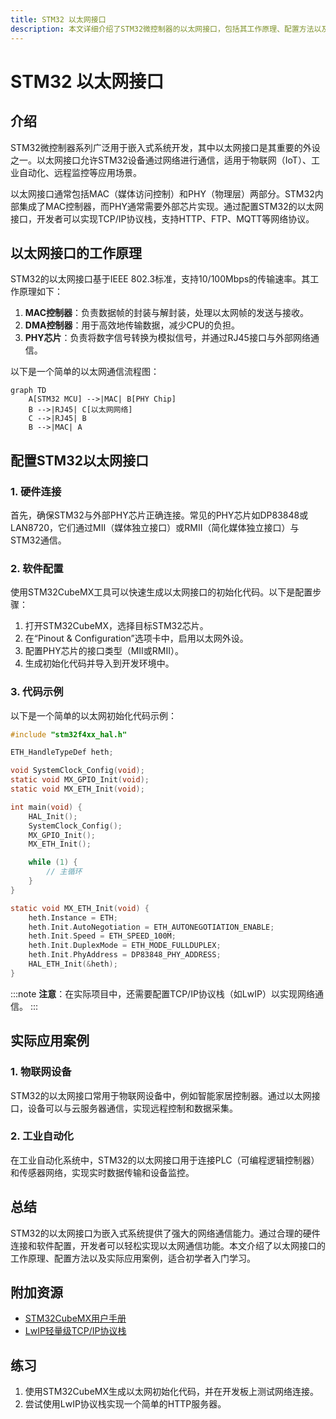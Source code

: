 ```yaml
---
title: STM32 以太网接口
description: 本文详细介绍了STM32微控制器的以太网接口，包括其工作原理、配置方法以及实际应用案例。适合初学者学习如何使用STM32的以太网功能。
---
```


# STM32 以太网接口

## 介绍

STM32微控制器系列广泛用于嵌入式系统开发，其中以太网接口是其重要的外设之一。以太网接口允许STM32设备通过网络进行通信，适用于物联网（IoT）、工业自动化、远程监控等应用场景。

以太网接口通常包括MAC（媒体访问控制）和PHY（物理层）两部分。STM32内部集成了MAC控制器，而PHY通常需要外部芯片实现。通过配置STM32的以太网接口，开发者可以实现TCP/IP协议栈，支持HTTP、FTP、MQTT等网络协议。

## 以太网接口的工作原理

STM32的以太网接口基于IEEE 802.3标准，支持10/100Mbps的传输速率。其工作原理如下：

1. **MAC控制器**：负责数据帧的封装与解封装，处理以太网帧的发送与接收。
2. **DMA控制器**：用于高效地传输数据，减少CPU的负担。
3. **PHY芯片**：负责将数字信号转换为模拟信号，并通过RJ45接口与外部网络通信。

以下是一个简单的以太网通信流程图：

```mermaid
graph TD
    A[STM32 MCU] -->|MAC| B[PHY Chip]
    B -->|RJ45| C[以太网网络]
    C -->|RJ45| B
    B -->|MAC| A
```

## 配置STM32以太网接口

### 1. 硬件连接

首先，确保STM32与外部PHY芯片正确连接。常见的PHY芯片如DP83848或LAN8720，它们通过MII（媒体独立接口）或RMII（简化媒体独立接口）与STM32通信。

### 2. 软件配置

使用STM32CubeMX工具可以快速生成以太网接口的初始化代码。以下是配置步骤：

1. 打开STM32CubeMX，选择目标STM32芯片。
2. 在“Pinout & Configuration”选项卡中，启用以太网外设。
3. 配置PHY芯片的接口类型（MII或RMII）。
4. 生成初始化代码并导入到开发环境中。

### 3. 代码示例

以下是一个简单的以太网初始化代码示例：

```c
#include "stm32f4xx_hal.h"

ETH_HandleTypeDef heth;

void SystemClock_Config(void);
static void MX_GPIO_Init(void);
static void MX_ETH_Init(void);

int main(void) {
    HAL_Init();
    SystemClock_Config();
    MX_GPIO_Init();
    MX_ETH_Init();

    while (1) {
        // 主循环
    }
}

static void MX_ETH_Init(void) {
    heth.Instance = ETH;
    heth.Init.AutoNegotiation = ETH_AUTONEGOTIATION_ENABLE;
    heth.Init.Speed = ETH_SPEED_100M;
    heth.Init.DuplexMode = ETH_MODE_FULLDUPLEX;
    heth.Init.PhyAddress = DP83848_PHY_ADDRESS;
    HAL_ETH_Init(&heth);
}
```

:::note
**注意**：在实际项目中，还需要配置TCP/IP协议栈（如LwIP）以实现网络通信。
:::

## 实际应用案例

### 1. 物联网设备

STM32的以太网接口常用于物联网设备中，例如智能家居控制器。通过以太网接口，设备可以与云服务器通信，实现远程控制和数据采集。

### 2. 工业自动化

在工业自动化系统中，STM32的以太网接口用于连接PLC（可编程逻辑控制器）和传感器网络，实现实时数据传输和设备监控。

## 总结

STM32的以太网接口为嵌入式系统提供了强大的网络通信能力。通过合理的硬件连接和软件配置，开发者可以轻松实现以太网通信功能。本文介绍了以太网接口的工作原理、配置方法以及实际应用案例，适合初学者入门学习。

## 附加资源

- [STM32CubeMX用户手册](https://www.st.com/resource/en/user_manual/dm00104712-stm32cubemx-for-stm32-configuration-and-initialization-c-code-generation-stmicroelectronics.pdf)
- [LwIP轻量级TCP/IP协议栈](https://savannah.nongnu.org/projects/lwip/)

## 练习

1. 使用STM32CubeMX生成以太网初始化代码，并在开发板上测试网络连接。
2. 尝试使用LwIP协议栈实现一个简单的HTTP服务器。
